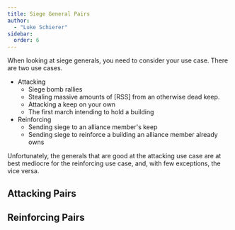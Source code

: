 ```yaml
---
title: Siege General Pairs
author: 
  - "Luke Schierer"
sidebar: 
  order: 6
---
```


When looking at siege generals, you need to consider your use case.  There are two use cases.

* Attacking
  * Siege bomb rallies
  * Stealing massive amounts of [RSS] from an otherwise dead keep.
  * Attacking a keep on your own
  * The first march intending to hold a building
* Reinforcing
  * Sending siege to an alliance member's keep
  * Sending siege to reinforce a building an alliance member
    already owns

Unfortunately, the generals that are good at the attacking use case are at best mediocre for the reinforcing use case, and, with few exceptions, the vice versa. 


## Attacking Pairs
<SiegeAttackPairs/>

## Reinforcing Pairs
<SiegeReinPairs/>


